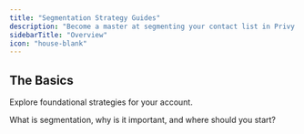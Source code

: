 ```yaml
---
title: "Segmentation Strategy Guides"
description: "Become a master at segmenting your contact list in Privy!"
sidebarTitle: "Overview"
icon: "house-blank"
---
```


## The Basics

Explore foundational strategies for your account.

<Card title="Segments 101: What segments are right for me?" icon="rocket" href="/docs/guides/segmentation/segments-101">
  What is segmentation, why is it important, and where should you start?
</Card>